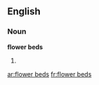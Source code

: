 ==English==

===Noun===
'''flower beds'''

# {{plural of|flower bed}}

[[ar:flower beds]]
[[fr:flower beds]]